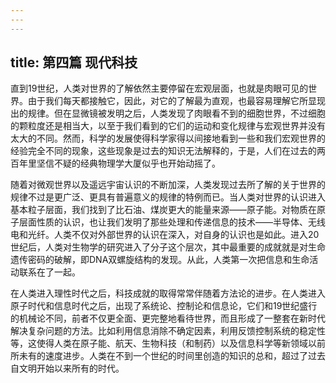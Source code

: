 ```yaml
---
---
---
```

title: 第四篇 现代科技
---







直到19世纪，人类对世界的了解依然主要停留在宏观层面，也就是肉眼可见的世界。由于我们每天都接触它，因此，对它的了解最为直观，也最容易理解它所显现出的规律。但在显微镜被发明之后，人类发现了肉眼看不到的细胞世界，不过细胞的颗粒度还是相当大，以至于我们看到的它们的运动和变化规律与宏观世界并没有太大的不同。然而，科学的发展使得科学家得以间接地看到一些和我们宏观世界的经验完全不同的现象，这些现象是过去的知识无法解释的，于是，人们在过去的两百年里坚信不疑的经典物理学大厦似乎也开始动摇了。

随着对微观世界以及遥远宇宙认识的不断加深，人类发现过去所了解的关于世界的规律不过是更广泛、更具有普遍意义的规律的特例而已。当人类对世界的认识进入基本粒子层面，我们找到了比石油、煤炭更大的能量来源——原子能。对物质在原子层面性质的认识，也让我们发明了那些处理和传递信息的技术——半导体、无线电和光纤。人类不仅对外部世界的认识在深入，对自身的认识也是如此。进入20世纪后，人类对生物学的研究进入了分子这个层次，其中最重要的成就就是对生命遗传密码的破解，即DNA双螺旋结构的发现。从此，人类第一次把信息和生命活动联系在了一起。

在人类进入理性时代之后，科技成就的取得常常伴随着方法论的进步。在人类进入原子时代和信息时代之后，出现了系统论、控制论和信息论，它们和19世纪盛行的机械论不同，前者不仅更全面、更完整地看待世界，而且形成了一整套在新时代解决复杂问题的方法。比如利用信息消除不确定因素，利用反馈控制系统的稳定性等，这使得人类在原子能、航天、生物科技（和制药）以及信息科学等新领域以前所未有的速度进步。人类在不到一个世纪的时间里创造的知识的总和，超过了过去自文明开始以来所有的时代。